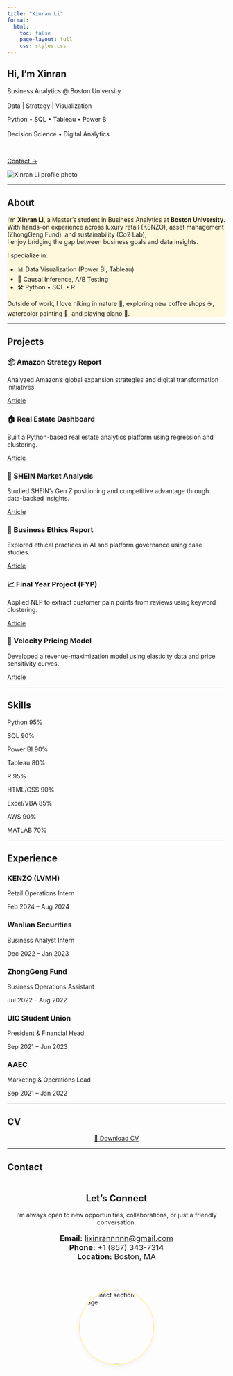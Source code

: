 ```yaml
---
title: "Xinran Li"
format:
  html:
    toc: false
    page-layout: full
    css: styles.css
---
```


<!-- HOME SECTION -->
<div class="hero-grid fade-in">

<div class="hero-left fade-in-up">

# <span class="fade-text">Hi, I’m Xinran</span> {#home}

<span class="subtitle">
  Business Analytics @ Boston University  
  <br>
  Data | Strategy | Visualization
</span>

<div class="hero-skills">
  Python • SQL • Tableau • Power BI  
  <br>
  Decision Science • Digital Analytics
</div>

<br>

[Contact →](#contact){.btn-main}

</div>

<div class="hero-photo">
<img src="profile.jpg" alt="Xinran Li profile photo">
</div>

</div>

---

## About {#about}

<div class="about-section fade-in" style="background-color: #FFF8DC; border-radius: 12px;">

<div class="about-content">

I’m **Xinran Li**, a Master’s student in Business Analytics at **Boston University**.  
With hands-on experience across luxury retail (KENZO), asset management (ZhongGeng Fund), and sustainability (Co2 Lab),  
I enjoy bridging the gap between business goals and data insights.

I specialize in:

- 📊 Data Visualization (Power BI, Tableau)  
- 🧠 Causal Inference, A/B Testing  
- 🛠️ Python • SQL • R

Outside of work, I love hiking in nature 🥾, exploring new coffee shops ☕, watercolor painting 🎨, and playing piano 🎹.

</div>

</div>

---

## Projects {#projects}

<div class="page-section fade-in">

<div class="project-grid">

<div class="project-card">
  <h3>📦 Amazon Strategy Report</h3>
  <p>Analyzed Amazon's global expansion strategies and digital transformation initiatives.</p>
  <a href="Amazon.pdf" class="btn-main">Article</a>
</div>

<div class="project-card">
  <h3>🏠 Real Estate Dashboard</h3>
  <p>Built a Python-based real estate analytics platform using regression and clustering.</p>
  <a href="Real Estate.pdf" class="btn-main">Article</a>
</div>

<div class="project-card">
  <h3>👗 SHEIN Market Analysis</h3>
  <p>Studied SHEIN’s Gen Z positioning and competitive advantage through data-backed insights.</p>
  <a href="SHEIN.pdf" class="btn-main">Article</a>
</div>

<div class="project-card">
  <h3>🧠 Business Ethics Report</h3>
  <p>Explored ethical practices in AI and platform governance using case studies.</p>
  <a href="Business Ethics Report.pdf" class="btn-main">Article</a>
</div>

<div class="project-card">
  <h3>📈 Final Year Project (FYP)</h3>
  <p>Applied NLP to extract customer pain points from reviews using keyword clustering.</p>
  <a href="FYP.pdf" class="btn-main">Article</a>
</div>

<div class="project-card">
  <h3>🚀 Velocity Pricing Model</h3>
  <p>Developed a revenue-maximization model using elasticity data and price sensitivity curves.</p>
  <a href="Velocity.pdf" class="btn-main">Article</a>
</div>

</div>
</div>

---

## Skills {#skills}

::: {.page-section .fade-in}
<div class="skills-grid">

<div class="skill-bubble">
  <span class="skill-name">Python</span>
  <span class="skill-percent">95%</span>
</div>

<div class="skill-bubble">
  <span class="skill-name">SQL</span>
  <span class="skill-percent">90%</span>
</div>

<div class="skill-bubble">
  <span class="skill-name">Power BI</span>
  <span class="skill-percent">90%</span>
</div>

<div class="skill-bubble">
  <span class="skill-name">Tableau</span>
  <span class="skill-percent">80%</span>
</div>

<div class="skill-bubble">
  <span class="skill-name">R</span>
  <span class="skill-percent">95%</span>
</div>

<div class="skill-bubble">
  <span class="skill-name">HTML/CSS</span>
  <span class="skill-percent">90%</span>
</div>

<div class="skill-bubble">
  <span class="skill-name">Excel/VBA</span>
  <span class="skill-percent">85%</span>
</div>

<div class="skill-bubble">
  <span class="skill-name">AWS</span>
  <span class="skill-percent">90%</span>
</div>

<div class="skill-bubble">
  <span class="skill-name">MATLAB</span>
  <span class="skill-percent">70%</span>
</div>

</div>
:::

---

## Experience {#experience}

<div class="timeline-connected">

<div class="timeline-item">
  <h3><strong>KENZO (LVMH)</strong></h3>
  <p>Retail Operations Intern</p>
  <span>Feb 2024 – Aug 2024</span>
</div>
<div class="timeline-connector"></div>

<div class="timeline-item">
  <h3><strong>Wanlian Securities</strong></h3>
  <p>Business Analyst Intern</p>
  <span>Dec 2022 – Jan 2023</span>
</div>
<div class="timeline-connector"></div>

<div class="timeline-item">
  <h3><strong>ZhongGeng Fund</strong></h3>
  <p>Business Operations Assistant</p>
  <span>Jul 2022 – Aug 2022</span>
</div>
<div class="timeline-connector"></div>

<div class="timeline-item">
  <h3><strong>UIC Student Union</strong></h3>
  <p>President & Financial Head</p>
  <span>Sep 2021 – Jun 2023</span>
</div>
<div class="timeline-connector"></div>

<div class="timeline-item">
  <h3><strong>AAEC</strong></h3>
  <p>Marketing & Operations Lead</p>
  <span>Sep 2021 – Jan 2022</span>
</div>

</div>

---

## CV {#cv}

<div class="page-section fade-in" style="text-align: center;">

[📄 Download CV](CV.pdf){.btn-main}

</div>

---

## Contact {#contact}

<div class="page-section fade-in" style="display: flex; align-items: center; justify-content: center; gap: 3rem; flex-wrap: wrap;">

<div style="text-align: center; max-width: 480px;">
  <h2 class="section-title">Let's Connect</h2>

  <p>
  I’m always open to new opportunities, collaborations, or just a friendly conversation.
  </p>

  <ul style="list-style: none; padding: 0; font-size: 1.1rem;">
    <li><strong>Email:</strong> <a href="mailto:lixinrannnnn@gmail.com">lixinrannnnn@gmail.com</a></li>
    <li><strong>Phone:</strong> +1 (857) 343-7314</li>
    <li><strong>Location:</strong> Boston, MA</li>
  </ul>
</div>

<div style="border: 2px solid #FFF3B0; border-radius: 50%; width: 170px; height: 170px; overflow: hidden; display: flex; align-items: center; justify-content: center; box-shadow: 0 4px 12px rgba(0,0,0,0.05);">
  <img src="picture.jpg" alt="Connect section image" style="width: 100%; height: 100%; object-fit: cover; border-radius: 50%;">
</div>

</div>
